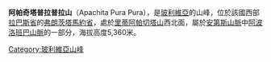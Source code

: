{{Coord|14|43|28|S|69|9|6|W|display=title}}

'''阿帕奇塔普拉普拉山'''（Apachita Pura Pura），是[[玻利維亞|玻利維亞]]的山峰，位於該國西部[[拉巴斯省|拉巴斯省]]的[[弗朗茨塔馬約省|弗朗茨塔馬約省]]，處於[[里蒂阿帕切塔山|里蒂阿帕切塔山]]西北面，屬於[[安第斯山脈|安第斯山脈]]中[[阿波洛班巴山脈|阿波洛班巴山脈]]的一部分，海拔高度5,360米。

{{Bolivia-geo-stub}}
[[Category:玻利維亞山峰|Category:玻利維亞山峰]]